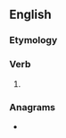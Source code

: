 ==English==

===Etymology===
{{suffix|care|eth|lang=en}}

===Verb===
{{head|en|verb form}}

# {{en-archaic third-person singular of|care}}

===Anagrams===
* {{anagrams|en|a=acehrt|Cather|E chart|Thrace|archet|charet|raceth|rachet|reacht|trache}}